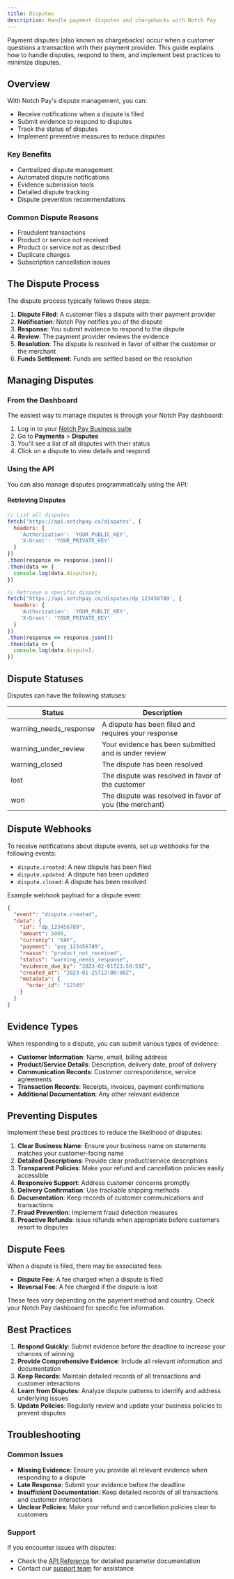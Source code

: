 ```yaml
---
title: Disputes
description: Handle payment disputes and chargebacks with Notch Pay
---
```


Payment disputes (also known as chargebacks) occur when a customer questions a transaction with their payment provider. This guide explains how to handle disputes, respond to them, and implement best practices to minimize disputes.

## Overview

With Notch Pay's dispute management, you can:

- Receive notifications when a dispute is filed
- Submit evidence to respond to disputes
- Track the status of disputes
- Implement preventive measures to reduce disputes

<div className="grid grid-cols-1 md:grid-cols-2 gap-4 mt-6">
  <div className="border rounded-lg p-6 hover:shadow-md transition-shadow">
    <h3 className="text-lg font-semibold mb-2">Key Benefits</h3>
    <ul className="list-disc pl-5">
      <li>Centralized dispute management</li>
      <li>Automated dispute notifications</li>
      <li>Evidence submission tools</li>
      <li>Detailed dispute tracking</li>
      <li>Dispute prevention recommendations</li>
    </ul>
  </div>
  <div className="border rounded-lg p-6 hover:shadow-md transition-shadow">
    <h3 className="text-lg font-semibold mb-2">Common Dispute Reasons</h3>
    <ul className="list-disc pl-5">
      <li>Fraudulent transactions</li>
      <li>Product or service not received</li>
      <li>Product or service not as described</li>
      <li>Duplicate charges</li>
      <li>Subscription cancellation issues</li>
    </ul>
  </div>
</div>

## The Dispute Process

The dispute process typically follows these steps:

1. **Dispute Filed**: A customer files a dispute with their payment provider
2. **Notification**: Notch Pay notifies you of the dispute
3. **Response**: You submit evidence to respond to the dispute
4. **Review**: The payment provider reviews the evidence
5. **Resolution**: The dispute is resolved in favor of either the customer or the merchant
6. **Funds Settlement**: Funds are settled based on the resolution

## Managing Disputes

### From the Dashboard

The easiest way to manage disputes is through your Notch Pay dashboard:

1. Log in to your [Notch Pay Business suite](https://business.notchpay.co)
2. Go to **Payments** > **Disputes**
3. You'll see a list of all disputes with their status
4. Click on a dispute to view details and respond

### Using the API

You can also manage disputes programmatically using the API:

#### Retrieving Disputes

```javascript
// List all disputes
fetch('https://api.notchpay.co/disputes', {
  headers: {
    'Authorization': 'YOUR_PUBLIC_KEY',
    'X-Grant': 'YOUR_PRIVATE_KEY'
  }
})
.then(response => response.json())
.then(data => {
  console.log(data.disputes);
})

// Retrieve a specific dispute
fetch('https://api.notchpay.co/disputes/dp_123456789', {
  headers: {
    'Authorization': 'YOUR_PUBLIC_KEY',
    'X-Grant': 'YOUR_PRIVATE_KEY'
  }
})
.then(response => response.json())
.then(data => {
  console.log(data.dispute);
})
```

[//]: # ()
[//]: # (#### Submitting Evidence)

[//]: # ()
[//]: # (```javascript)

[//]: # (// Submit evidence for a dispute)

[//]: # (fetch&#40;'https://api.notchpay.co/disputes/dp_123456789/evidence', {)

[//]: # (  method: 'POST',)

[//]: # (  headers: {)

[//]: # (    'Authorization': 'YOUR_PUBLIC_KEY',)

[//]: # (    'Content-Type': 'application/json')

[//]: # (  },)

[//]: # (  body: JSON.stringify&#40;{)

[//]: # (    customer: {)

[//]: # (        nane: 'John Doe',)

[//]: # (        email: 'john@example.com',)

[//]: # (    },)

[//]: # ()
[//]: # (    billing_address: '123 Main St, City, Country',)

[//]: # (    shipping_address: '123 Main St, City, Country',)

[//]: # (    shipping_date: '2023-01-15',)

[//]: # (    shipping_tracking_number: 'TRK123456789',)

[//]: # (    product_description: 'Premium Package - 1 Year Access',)

[//]: # (    customer_signature: 'https://example.com/signature.png',)

[//]: # (    receipt: 'https://example.com/receipt.pdf',)

[//]: # (    service_date: '2023-01-20',)

[//]: # (    evidence_details: 'Customer confirmed receipt of the product via email on January 20, 2023. Email confirmation attached.',)

[//]: # (    uncategorized_file: 'https://example.com/email_confirmation.pdf')

[//]: # (  }&#41;)

[//]: # (}&#41;)

[//]: # (.then&#40;response => response.json&#40;&#41;&#41;)

[//]: # (.then&#40;data => {)

[//]: # (  console.log&#40;data.dispute.status&#41;;)

[//]: # (}&#41;)

[//]: # (```)

## Dispute Statuses

Disputes can have the following statuses:

| Status | Description |
|--------|-------------|
| warning_needs_response | A dispute has been filed and requires your response |
| warning_under_review | Your evidence has been submitted and is under review |
| warning_closed | The dispute has been resolved |
| lost | The dispute was resolved in favor of the customer |
| won | The dispute was resolved in favor of you (the merchant) |

## Dispute Webhooks

To receive notifications about dispute events, set up webhooks for the following events:

- `dispute.created`: A new dispute has been filed
- `dispute.updated`: A dispute has been updated
- `dispute.closed`: A dispute has been resolved

Example webhook payload for a dispute event:

```json
{
  "event": "dispute.created",
  "data": {
    "id": "dp_123456789",
    "amount": 5000,
    "currency": "XAF",
    "payment": "pay_123456789",
    "reason": "product_not_received",
    "status": "warning_needs_response",
    "evidence_due_by": "2023-02-01T23:59:59Z",
    "created_at": "2023-01-25T12:00:00Z",
    "metadata": {
      "order_id": "12345"
    }
  }
}
```

## Evidence Types

When responding to a dispute, you can submit various types of evidence:

- **Customer Information**: Name, email, billing address
- **Product/Service Details**: Description, delivery date, proof of delivery
- **Communication Records**: Customer correspondence, service agreements
- **Transaction Records**: Receipts, invoices, payment confirmations
- **Additional Documentation**: Any other relevant evidence

## Preventing Disputes

Implement these best practices to reduce the likelihood of disputes:

1. **Clear Business Name**: Ensure your business name on statements matches your customer-facing name
2. **Detailed Descriptions**: Provide clear product/service descriptions
3. **Transparent Policies**: Make your refund and cancellation policies easily accessible
4. **Responsive Support**: Address customer concerns promptly
5. **Delivery Confirmation**: Use trackable shipping methods
6. **Documentation**: Keep records of customer communications and transactions
7. **Fraud Prevention**: Implement fraud detection measures
8. **Proactive Refunds**: Issue refunds when appropriate before customers resort to disputes

## Dispute Fees

When a dispute is filed, there may be associated fees:

- **Dispute Fee**: A fee charged when a dispute is filed
- **Reversal Fee**: A fee charged if the dispute is lost

These fees vary depending on the payment method and country. Check your Notch Pay dashboard for specific fee information.

## Best Practices

1. **Respond Quickly**: Submit evidence before the deadline to increase your chances of winning
2. **Provide Comprehensive Evidence**: Include all relevant information and documentation
3. **Keep Records**: Maintain detailed records of all transactions and customer interactions
4. **Learn from Disputes**: Analyze dispute patterns to identify and address underlying issues
5. **Update Policies**: Regularly review and update your business policies to prevent disputes

## Troubleshooting

### Common Issues

- **Missing Evidence**: Ensure you provide all relevant evidence when responding to a dispute
- **Late Response**: Submit your evidence before the deadline
- **Insufficient Documentation**: Keep detailed records of all transactions and customer interactions
- **Unclear Policies**: Make your refund and cancellation policies clear to customers

### Support

If you encounter issues with disputes:

- Check the [API Reference](/api-reference/payments) for detailed parameter documentation
- Contact our [support team](mailto:hello@notchpay.co) for assistance
